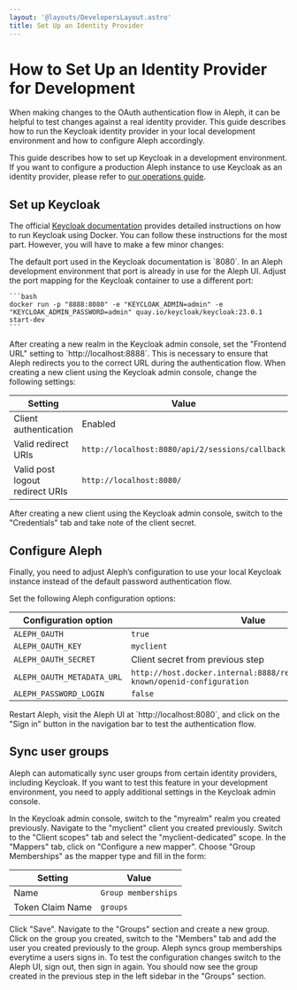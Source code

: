 ```yaml
---
layout: '@layouts/DevelopersLayout.astro'
title: Set Up an Identity Provider
---
```


# How to Set Up an Identity Provider for Development

<p class="lead">When making changes to the OAuth authentication flow in Aleph, it can be helpful to test changes against a real identity provider. This guide describes how to run the Keycloak identity provider in your local development environment and how to configure Aleph accordingly.</p>

<Callout theme="danger">This guide describes how to set up Keycloak in a development environment. If you want to configure a production Aleph instance to use Keycloak as an identity provider, please refer to [our operations guide](/developers/how-to/operations/identity-provider).</Callout>

## Set up Keycloak

The official [Keycloak documentation](https://www.keycloak.org/getting-started/getting-started-docker) provides detailed instructions on how to run Keycloak using Docker. You can follow these instructions for the most part. However, you will have to make a few minor changes:

<Steps>
  <Step>
    The default port used in the Keycloak documentation is `8080`. In an Aleph development environment that port is already in use for the Aleph UI. Adjust the port mapping for the Keycloak container to use a different port:

    ```bash
    docker run -p "8888:8080" -e "KEYCLOAK_ADMIN=admin" -e "KEYCLOAK_ADMIN_PASSWORD=admin" quay.io/keycloak/keycloak:23.0.1 start-dev
    ```
  </Step>

  <Step>
    After creating a new realm in the Keycloak admin console, set the "Frontend URL" setting to `http://localhost:8888`. This is necessary to ensure that Aleph redirects you to the correct URL during the authentication flow.
  </Step>

  <Step>
    When creating a new client using the Keycloak admin console, change the following settings:

| Setting | Value |
| --- | --- |
| Client authentication | Enabled |
| Valid redirect URIs | `http://localhost:8080/api/2/sessions/callback` |
| Valid post logout redirect URIs | `http://localhost:8080/` |
  </Step>

  <Step>
    After creating a new client using the Keycloak admin console, switch to the "Credentials" tab and take note of the client secret.
  </Step>
</Steps>

## Configure Aleph

Finally, you need to adjust Aleph’s configuration to use your local Keycloak instance instead of the default password authentication flow.

<Steps>
  <Step>
    Set the following Aleph configuration options:

| Configuration option | Value |
| --- | --- |
| `ALEPH_OAUTH` | `true` |
| `ALEPH_OAUTH_KEY` | `myclient` |
| `ALEPH_OAUTH_SECRET` | Client secret from previous step |
| `ALEPH_OAUTH_METADATA_URL` | `http://host.docker.internal:8888/realms/myrealm/.well-known/openid-configuration` |
| `ALEPH_PASSWORD_LOGIN` | `false` |
  </Step>

  <Step>
    Restart Aleph, visit the Aleph UI at `http://localhost:8080`, and click on the "Sign in" button in the navigation bar to test the authentication flow.
  </Step>
</Steps>

## Sync user groups

Aleph can automatically sync user groups from certain identity providers, including Keycloak. If you want to test this feature in your development environment, you need to apply additional settings in the Keycloak admin console.

<Steps>
  <Step>
    In the Keycloak admin console, switch to the "myrealm" realm you created previously.
  </Step>

  <Step>
    Navigate to the "myclient" client you created previously.
  </Step>

  <Step>
    Switch to the "Client scopes" tab and select the "myclient-dedicated" scope.
  </Step>

  <Step>
    In the "Mappers" tab, click on "Configure a new mapper".
  </Step>

  <Step>
    Choose "Group Memberships" as the mapper type and fill in the form:

| Setting | Value |
| --- | --- |
| Name | `Group memberships` |
| Token Claim Name | `groups` |
  </Step>

  <Step>
    Click "Save".
  </Step>

  <Step>
    Navigate to the "Groups" section and create a new group.
  </Step>

  <Step>
    Click on the group you created, switch to the "Members" tab and add the user you created previously to the group.
  </Step>

  <Step>
    Aleph syncs group memberships everytime a users signs in. To test the configuration changes switch to the Aleph UI, sign out, then sign in again. You should now see the group created in the previous step in the left sidebar in the "Groups" section.
  </Step>
</Steps>
